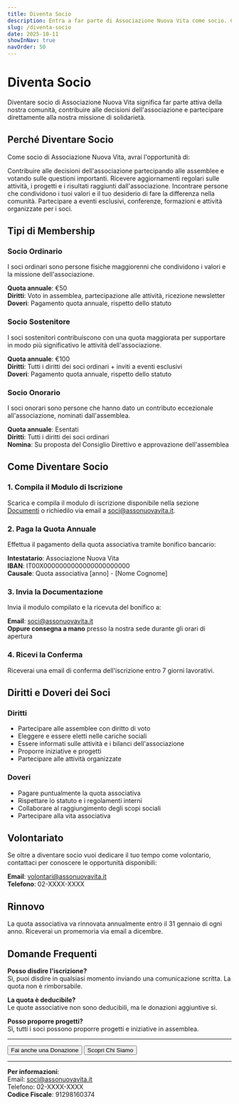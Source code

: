 ```yaml
---
title: Diventa Socio
description: Entra a far parte di Associazione Nuova Vita come socio. Contribuisci attivamente alla nostra missione e partecipa alla vita dell'associazione
slug: /diventa-socio
date: 2025-10-11
showInNav: true
navOrder: 50
---
```


# Diventa Socio

Diventare socio di Associazione Nuova Vita significa far parte attiva della nostra comunità, contribuire alle decisioni dell'associazione e partecipare direttamente alla nostra missione di solidarietà.

## Perché Diventare Socio

Come socio di Associazione Nuova Vita, avrai l'opportunità di:

<Card title="Partecipare Attivamente">
  Contribuire alle decisioni dell'associazione partecipando alle assemblee e votando sulle questioni importanti.
</Card>

<Card title="Essere Informato">
  Ricevere aggiornamenti regolari sulle attività, i progetti e i risultati raggiunti dall'associazione.
</Card>

<Card title="Fare Network">
  Incontrare persone che condividono i tuoi valori e il tuo desiderio di fare la differenza nella comunità.
</Card>

<Card title="Accedere a Eventi">
  Partecipare a eventi esclusivi, conferenze, formazioni e attività organizzate per i soci.
</Card>

## Tipi di Membership

### Socio Ordinario

I soci ordinari sono persone fisiche maggiorenni che condividono i valori e la missione dell'associazione.

**Quota annuale**: €50  
**Diritti**: Voto in assemblea, partecipazione alle attività, ricezione newsletter  
**Doveri**: Pagamento quota annuale, rispetto dello statuto

### Socio Sostenitore

I soci sostenitori contribuiscono con una quota maggiorata per supportare in modo più significativo le attività dell'associazione.

**Quota annuale**: €100  
**Diritti**: Tutti i diritti dei soci ordinari + inviti a eventi esclusivi  
**Doveri**: Pagamento quota annuale, rispetto dello statuto

### Socio Onorario

I soci onorari sono persone che hanno dato un contributo eccezionale all'associazione, nominati dall'assemblea.

**Quota annuale**: Esentati  
**Diritti**: Tutti i diritti dei soci ordinari  
**Nomina**: Su proposta del Consiglio Direttivo e approvazione dell'assemblea

## Come Diventare Socio

### 1. Compila il Modulo di Iscrizione

Scarica e compila il modulo di iscrizione disponibile nella sezione [Documenti](/documenti) o richiedilo via email a soci@assonuovavita.it.

### 2. Paga la Quota Annuale

Effettua il pagamento della quota associativa tramite bonifico bancario:

**Intestatario**: Associazione Nuova Vita  
**IBAN**: IT00X0000000000000000000000  
**Causale**: Quota associativa [anno] - [Nome Cognome]

### 3. Invia la Documentazione

Invia il modulo compilato e la ricevuta del bonifico a:

**Email**: soci@assonuovavita.it  
**Oppure consegna a mano** presso la nostra sede durante gli orari di apertura

### 4. Ricevi la Conferma

Riceverai una email di conferma dell'iscrizione entro 7 giorni lavorativi.

## Diritti e Doveri dei Soci

### Diritti

- Partecipare alle assemblee con diritto di voto
- Eleggere e essere eletti nelle cariche sociali
- Essere informati sulle attività e i bilanci dell'associazione
- Proporre iniziative e progetti
- Partecipare alle attività organizzate

### Doveri

- Pagare puntualmente la quota associativa
- Rispettare lo statuto e i regolamenti interni
- Collaborare al raggiungimento degli scopi sociali
- Partecipare alla vita associativa

## Volontariato

Se oltre a diventare socio vuoi dedicare il tuo tempo come volontario, contattaci per conoscere le opportunità disponibili:

**Email**: volontari@assonuovavita.it  
**Telefono**: 02-XXXX-XXXX

## Rinnovo

La quota associativa va rinnovata annualmente entro il 31 gennaio di ogni anno. Riceverai un promemoria via email a dicembre.

## Domande Frequenti

**Posso disdire l'iscrizione?**  
Sì, puoi disdire in qualsiasi momento inviando una comunicazione scritta. La quota non è rimborsabile.

**La quota è deducibile?**  
Le quote associative non sono deducibili, ma le donazioni aggiuntive sì.

**Posso proporre progetti?**  
Sì, tutti i soci possono proporre progetti e iniziative in assemblea.

---

<Button href="/donate" variant="primary">Fai anche una Donazione</Button>
<Button href="/chi-siamo" variant="outline">Scopri Chi Siamo</Button>

---

**Per informazioni**:  
Email: soci@assonuovavita.it  
Telefono: 02-XXXX-XXXX  
**Codice Fiscale**: 91298160374

